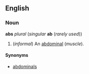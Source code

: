 ==English==
===Noun===
'''abs''' ''plural'' (''singular'' '''ab''' (''rarely used''))

#(''informal'') An [[abdominal]] (''muscle'').

====Synonyms====
*[[abdominal]]s